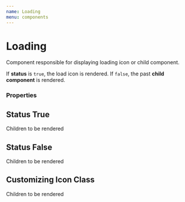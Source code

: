 ```yaml
---
name: Loading
menu: components
---
```



# Loading

Component responsible for displaying loading icon or child component.

If **status** is `true`, the load icon is rendered. If `false`, the past **child component** is rendered.

### Properties

<PropsTable of={Loading} />

## Status True

<Playground>
  <Loading status={true}>
    <p>Children to be rendered</p>
  </Loading>
</Playground>

## Status False

<Playground>
  <Loading status={false}>
    <p>Children to be rendered</p>
  </Loading>
</Playground>

## Customizing Icon Class

<Playground>
  <Loading status={true} className="loading center">
    <p>Children to be rendered</p>
  </Loading>
</Playground>

